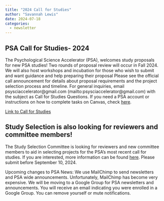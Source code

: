 ```yaml
---
title: "2024 Call for Studies"
author: "Savannah Lewis"
date: 2024-07-18
categories:
  - newsletter
---
```


## PSA Call for Studies- 2024

The Psychological Science Accelerator (PSA), welcomes study proposals for new PSA studies! Two rounds of proposal review will occur in Fall 2024. We will also host workshops and incubation for those who wish to submit and want guidance and help preparing their proposal  Please see the official call announcement for details about proposal requirements and the project selection process and timeline. For general inquiries, email psysciaccelerator@gmail.com (mailto:psysciaccelerator@gmail.com) with the subject as Call for Studies Questions. If you need a PSA account or instructions on how to complete tasks on Canvas, check [here](https://member.psysciacc.org/).

[Link to Call for Studies](https://docs.google.com/document/d/1WVXRZD117YWXEDiYONvfzFZgICKG3bYQhQHG7MqHE_g/edit?usp=sharing)


## Study Selection is also looking for reviewers and committee members!

The Study Selection Committee is looking for reviewers and new committee members to aid in selecting projects for the PSA's most recent call for studies. If you are interested, more information can be found [here](https://forms.gle/iddN61stQc7S2PE79). Please submit before September 10, 2024.

Upcoming changes to PSA News: We use MailChimp to send newsletters and PSA wide announcements. Unfortunately, MailChimp has become very expensive. We will be moving to a Google Group for PSA newsletters and announcements. You will receive an email indicating you were enrolled in a Google Group. You can remove yourself or mute notifications.
